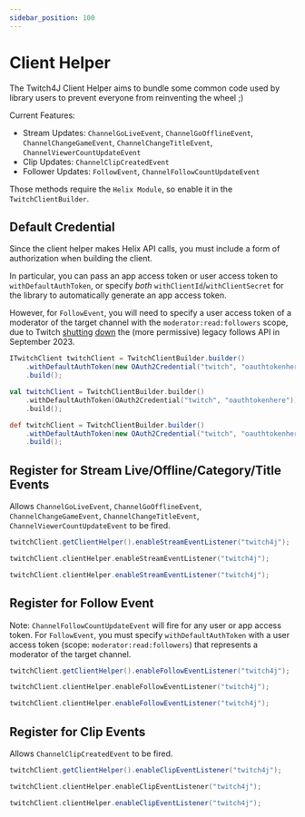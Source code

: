 ```yaml
---
sidebar_position: 100
---
```



# Client Helper

The Twitch4J Client Helper aims to bundle some common code used by library users to prevent everyone from reinventing the wheel ;)

Current Features:
- Stream Updates: `ChannelGoLiveEvent`, `ChannelGoOfflineEvent`, `ChannelChangeGameEvent`, `ChannelChangeTitleEvent`, `ChannelViewerCountUpdateEvent`
- Clip Updates: `ChannelClipCreatedEvent`
- Follower Updates: `FollowEvent`, `ChannelFollowCountUpdateEvent`

Those methods require the `Helix Module`, so enable it in the `TwitchClientBuilder`.

## Default Credential

Since the client helper makes Helix API calls, you must include a form of authorization when building the client.

In particular, you can pass an app access token or user access token to `withDefaultAuthToken`,
or specify *both* `withClientId`/`withClientSecret` for the library to automatically generate an app access token.

However, for `FollowEvent`, you will need to specify a user access token of a moderator of the target channel
with the `moderator:read:followers` scope, due to Twitch [shutting](https://discuss.dev.twitch.com/t/follows-endpoints-and-eventsub-subscription-type-are-now-available-in-open-beta/43322) [down](https://discuss.dev.twitch.com/t/legacy-follows-api-and-eventsub-shutdown-timeline-updated/46769) the (more permissive) legacy follows API in September 2023.

<Tabs groupId="code">
<TabItem value="java" label="Java">

```java
ITwitchClient twitchClient = TwitchClientBuilder.builder()
    .withDefaultAuthToken(new OAuth2Credential("twitch", "oauthtokenhere"))
    .build();
```

</TabItem>
<TabItem value="kotlin" label="Kotlin">

```kotlin
val twitchClient = TwitchClientBuilder.builder()
    .withDefaultAuthToken(OAuth2Credential("twitch", "oauthtokenhere"))
    .build();
```

</TabItem>
<TabItem value="groovy" label="Groovy">

```groovy
def twitchClient = TwitchClientBuilder.builder()
    .withDefaultAuthToken(new OAuth2Credential("twitch", "oauthtokenhere"))
    .build();
```

</TabItem>
</Tabs>

## Register for Stream Live/Offline/Category/Title Events

Allows `ChannelGoLiveEvent`, `ChannelGoOfflineEvent`, `ChannelChangeGameEvent`, `ChannelChangeTitleEvent`, `ChannelViewerCountUpdateEvent`
to be fired.

<Tabs groupId="code">
<TabItem value="java" label="Java">

```java
twitchClient.getClientHelper().enableStreamEventListener("twitch4j");
```

</TabItem>
<TabItem value="kotlin" label="Kotlin">

```kotlin
twitchClient.clientHelper.enableStreamEventListener("twitch4j");
```

</TabItem>
<TabItem value="groovy" label="Groovy">

```groovy
twitchClient.clientHelper.enableStreamEventListener("twitch4j");
```

</TabItem>
</Tabs>

## Register for Follow Event

Note: `ChannelFollowCountUpdateEvent` will fire for any user or app access token.
For `FollowEvent`, you must specify `withDefaultAuthToken` with a user access token (scope: `moderator:read:followers`)
that represents a moderator of the target channel.

<Tabs groupId="code">
<TabItem value="java" label="Java">

```java
twitchClient.getClientHelper().enableFollowEventListener("twitch4j");
```

</TabItem>
<TabItem value="kotlin" label="Kotlin">

```kotlin
twitchClient.clientHelper.enableFollowEventListener("twitch4j");
```

</TabItem>
<TabItem value="groovy" label="Groovy">

```groovy
twitchClient.clientHelper.enableFollowEventListener("twitch4j");
```

</TabItem>
</Tabs>

## Register for Clip Events

Allows `ChannelClipCreatedEvent` to be fired.

<Tabs groupId="code">
<TabItem value="java" label="Java">

```java
twitchClient.getClientHelper().enableClipEventListener("twitch4j");
```

</TabItem>
<TabItem value="kotlin" label="Kotlin">

```kotlin
twitchClient.clientHelper.enableClipEventListener("twitch4j");
```

</TabItem>
<TabItem value="groovy" label="Groovy">

```groovy
twitchClient.clientHelper.enableClipEventListener("twitch4j");
```

</TabItem>
</Tabs>
